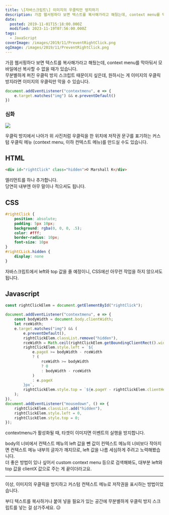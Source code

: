 ```yaml
---
title: \[자바스크립트\] 이미지의 우클릭만 방지하기
description: 가끔 웹서핑하다 보면 텍스트를 복사해가라고 해뒀는데, context menu를 막아둬서 모바일에선 복사할 수 없을 때가 있습니다.무분별하게 퍼진 우클릭 방지 스크립트 때문이지 싶은데, 원하시는 게 이미지의 우클릭 방지라면 이미지의 우클릭만 막을 수 있습니다. document.addEventListener(&quot;contextmenu&quot;, e =&gt; {     e.target.matches(&quot;img&quot;) &amp;&amp; e.preventDefault() }) 심화 우클릭 방지에서 나아가 위 사진처럼 우클릭을 한 위치에 저작권 문구를 표기하는 커스텀 우클릭 메뉴 (context menu, 이하 컨텍스트 메뉴)를 만드실
date:
  posted: 2019-11-01T15:18:00.000Z
  modified: 2023-11-19T07:56:00.000Z
tags:
  - JavaScript
coverImage: /images/2019/11/PreventRightClick.png
ogImage: /images/2019/11/PreventRightClick.png
---
```


가끔 웹서핑하다 보면 텍스트를 복사해가라고 해뒀는데, context menu를 막아둬서 모바일에선 복사할 수 없을 때가 있습니다.  
무분별하게 퍼진 우클릭 방지 스크립트 때문이지 싶은데, 원하시는 게 이미지의 우클릭 방지라면 이미지의 우클릭만 막을 수 있습니다.

```js
document.addEventListener("contextmenu", e => {
    e.target.matches("img") && e.preventDefault()
})
```

### 심화

![](/images/2019/11/RightClickCopyright.png)

우클릭 방지에서 나아가 위 사진처럼 우클릭을 한 위치에 저작권 문구를 표기하는 커스텀 우클릭 메뉴 (context menu, 이하 컨텍스트 메뉴)를 만드실 수도 있습니다.

## HTML

```html
<div id="rightClick" class="hidden">© Marshall K</div>
```

엘리먼트를 하나 추가합니다.  
당연히 내부엔 아무 말이나 적으셔도 됩니다.

## CSS

```css
#rightClick {
    position: absolute;
    padding: 5px 10px;
    background: rgba(0, 0, 0, .5);
    color: #fff;
    border-radius: 10px;
    font-size: 10px
}
#rightCLick.hidden {
    display: none
}
```

자바스크립트에서 left와 top 값을 줄 예정이니, CSS에선 아무런 작업을 하지 않으셔도 됩니다.

## Javascript

```js
const rightClickElem = document.getElementById("rightClick");

document.addEventListener("contextmenu", e => {
    const bodyWidth = document.body.clientWidth;
    let rceWidth;
    e.target.matches("img") && (
        e.preventDefault(),
        rightClickElem.classList.remove("hidden"),
        rceWidth = Math.ceil(rightClickElem.getBoundingClientRect().width),
        rightClickElem.style.left = `${
            e.pageX >= bodyWidth - rceWidth
            ? (
                rceWidth >= bodyWidth
                ? 0
                : bodyWidth - rceWidth
            )
            : e.pageX
        }px`,
        rightClickElem.style.top = `${e.pageY - rightClickElem.clientHeight}px`
    );
}),
document.addEventListener("mousedown", () => {
    rightClickElem.classList.add("hidden"),
    rightClickElem.style.left = 0,
    rightClickElem.style.top = 0;
});
```

contextmenu가 활성화될 때, 타겟이 이미지면 이벤트의 실행을 방지합니다.

body의 너비에서 컨텍스트 메뉴의 left 값을 뺀 값이 컨텍스트 메뉴의 너비보다 작아지면 컨텍스트 메뉴 내부의 글자가 깨지므로, left 값을 나름 세심하게 주려고 노력해봤습니다.  
더 좋은 방법이 있나 싶어서 custom context menu 등으로 검색해봐도, 대부분 left와 top 값을 clientX 값으로 주는 게 끝이더라고요.

---

이상, 이미지의 우클릭을 방지하고 커스텀 컨텍스트 메뉴로 저작권을 표시하는 방법이었습니다.

부디 텍스트를 복사하거나 붙여 넣을 필요가 있는 공간에 무분별하게 우클릭 방지 스크립트를 넣는 걸 삼가주세요. 😥